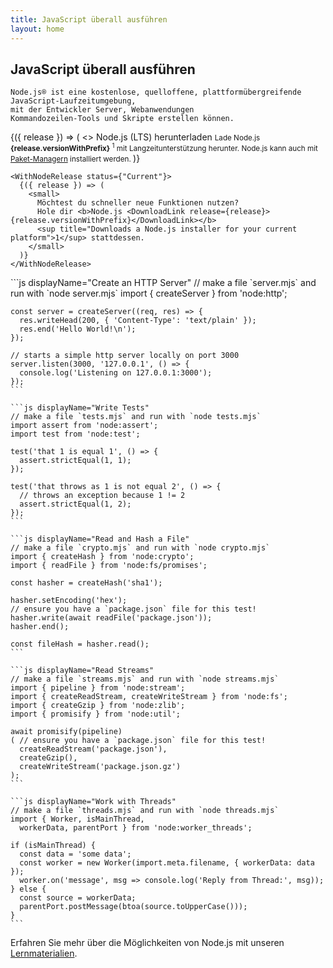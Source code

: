 ```yaml
---
title: JavaScript überall ausführen
layout: home
---
```


<section>
  <WithBadge section="index" />

  <div>
    <h1 className="special">JavaScript überall ausführen</h1>

    Node.js® ist eine kostenlose, quelloffene, plattformübergreifende JavaScript-Laufzeitumgebung,
    mit der Entwickler Server, Webanwendungen
    Kommandozeilen-Tools und Skripte erstellen können.
  </div>

  <div>
    <WithNodeRelease status={['Active LTS', 'Maintenance LTS']}>
      {({ release }) => (
        <>
          <DownloadButton release={release}>Node.js (LTS) herunterladen</DownloadButton>
          <small>
            Lade Node.js <b>{release.versionWithPrefix}</b> 
            <sup title="Downloads a Node.js installer for your current platform">1</sup> mit Langzeitunterstützung herunter.
            Node.js kann auch mit <a href="/download/package-manager">Paket-Managern</a> installiert werden.
          </small>
        </>
      )}
    </WithNodeRelease>

    <WithNodeRelease status={"Current"}>
      {({ release }) => (
        <small>
          Möchtest du schneller neue Funktionen nutzen?
          Hole dir <b>Node.js <DownloadLink release={release}>{release.versionWithPrefix}</DownloadLink></b>
          <sup title="Downloads a Node.js installer for your current platform">1</sup> stattdessen.
        </small>
      )}
    </WithNodeRelease>
  </div>
</section>

<section>
  <div>
    ```js displayName="Create an HTTP Server"
    // make a file `server.mjs` and run with `node server.mjs`
    import { createServer } from 'node:http';

    const server = createServer((req, res) => {
      res.writeHead(200, { 'Content-Type': 'text/plain' });
      res.end('Hello World!\n');
    });

    // starts a simple http server locally on port 3000
    server.listen(3000, '127.0.0.1', () => {
      console.log('Listening on 127.0.0.1:3000');
    });
    ```

    ```js displayName="Write Tests"
    // make a file `tests.mjs` and run with `node tests.mjs`
    import assert from 'node:assert';
    import test from 'node:test';

    test('that 1 is equal 1', () => {
      assert.strictEqual(1, 1);
    });

    test('that throws as 1 is not equal 2', () => {
      // throws an exception because 1 != 2
      assert.strictEqual(1, 2);
    });
    ```

    ```js displayName="Read and Hash a File"
    // make a file `crypto.mjs` and run with `node crypto.mjs`
    import { createHash } from 'node:crypto';
    import { readFile } from 'node:fs/promises';

    const hasher = createHash('sha1');

    hasher.setEncoding('hex');
    // ensure you have a `package.json` file for this test!
    hasher.write(await readFile('package.json'));
    hasher.end();

    const fileHash = hasher.read();
    ```

    ```js displayName="Read Streams"
    // make a file `streams.mjs` and run with `node streams.mjs`
    import { pipeline } from 'node:stream';
    import { createReadStream, createWriteStream } from 'node:fs';
    import { createGzip } from 'node:zlib';
    import { promisify } from 'node:util';

    await promisify(pipeline)
    ( // ensure you have a `package.json` file for this test!
      createReadStream('package.json'),
      createGzip(),
      createWriteStream('package.json.gz')
    );
    ```

    ```js displayName="Work with Threads"
    // make a file `threads.mjs` and run with `node threads.mjs`
    import { Worker, isMainThread,
      workerData, parentPort } from 'node:worker_threads';

    if (isMainThread) {
      const data = 'some data';
      const worker = new Worker(import.meta.filename, { workerData: data });
      worker.on('message', msg => console.log('Reply from Thread:', msg));
    } else {
      const source = workerData;
      parentPort.postMessage(btoa(source.toUpperCase()));
    }
    ```
  </div>

  Erfahren Sie mehr über die Möglichkeiten von Node.js mit unseren [Lernmaterialien](/learn).
</section>

